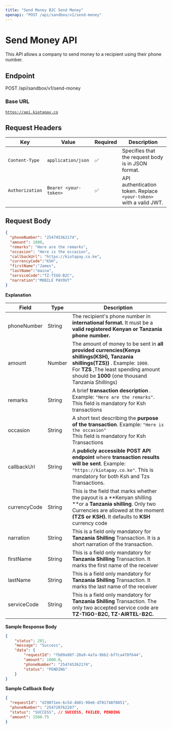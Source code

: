 ```yaml
---
title: "Send Money B2C Send Money"
openapi: "POST /api/sandbox/v1/send-money"
---
```


# Send Money API

This API allows a company to send money to a recipient using their phone number.

## Endpoint

POST /api/sandbox/v1/send-money

### Base URL

[`https://api.kiotapay.co`](https://api.kiotapay.co)

## **Request Headers**

| Key             | Value                 | Required | Description                                                        |
| --------------- | --------------------- | -------- | ------------------------------------------------------------------ |
| `Content-Type`  | `application/json`    | ✅        | Specifies that the request body is in JSON format.                 |
| `Authorization` | `Bearer <your-token>` | ✅        | API authentication token. Replace `<your-token>` with a valid JWT. |

## Request Body

```json
{
  "phoneNumber": "254745362174",
  "amount": 1000,
  "remarks": "Here are the remarks",
  "occasion": "Here is the occasion",
  "callbackUrl": "https://kiotapay.co.ke",
  "currencyCode":"KSH",
  "firstName":"James",
  "lastName":"maina",
  "serviceCode":"TZ-TIGO-B2C",
  "narration":"MOBILE PAYOUT"
}
```

**Explanation**

| Field        | Type   | Description                                                                                                                                                                                                                       |
| ------------ | ------ | --------------------------------------------------------------------------------------------------------------------------------------------------------------------------------------------------------------------------------- |
| phoneNumber  | String | The recipient's phone number in **international format.**  It must  be a **valid registered  Kenyan or Tanzania phone number.**                                                                                                   |
| amount       | Number | The amount of money to be sent in **all provided currencies(Kenya shillings(KSH), Tanzania shillings(TZS))** . Example: `1000`.<br />For **TZS** ,The least spending amount should be **1000**  (one thousand Tanzania Shillings) |
| remarks      | String | A brief **transaction description** . Example: `"Here are the remarks"`. This field is mandatory for Ksh transactions                                                                                                             |
| occasion     | String | A short text describing the **purpose of the transaction**. Example: `"Here is the occasion"`<br />This field is mandatory for Ksh Transactions                                                                                   |
| callbackUrl  | String | A **publicly accessible POST API endpoint** where **transaction results will be sent**. Example: `"https://kiotapay.co.ke"`. This is mandatory for both Ksh and Tzs Transactions.                                                 |
| currencyCode | String | This is the field that marks whether the payout is a \*\*Kenyan shilling \*\*or a **Tanzania shilling**. Only two Currencies are allowed at the moment **(TZS or KSH).** It defaults to **KSH** currency code                     |
| narration    | String | This is a field only mandatory for **Tanzania Shilling** Transaction. It is a short narration of the transaction.                                                                                                                 |
| firstName    | String | This is a field only mandatory for **Tanzania Shilling** Transaction. It marks the first name of the receiver                                                                                                                     |
| lastName     | String | This is a field only mandatory for **Tanzania Shilling** Transaction. It marks the last name of the receiver                                                                                                                      |
| serviceCode  | String | This is a field only mandatory for **Tanzania Shilling** Transaction. The only two accepted service code are **TZ-TIGO-B2C, TZ-AIRTEL-B2C.**                                                                                      |

**Sample Response Body**

```json
{
    "status": 201,
    "message": "Success",
    "data": {
        "requestId": "fb89a98f-20a9-4a7a-9bb2-bf7ca478f644",
        "amount": 1000.0,
        "phoneNumber": "254745362174",
        "status": "PENDING"
    }
}
```

**Sample Callback Body**

```json
{
  "requestId": "d290f1ee-6c54-4b01-90e6-d701748f0851",
  "phoneNumber": "254728762287",
  "status": "SUCCESS", // SUCCESS, FAILED, PENDING
  "amount": 1500.75
}
```